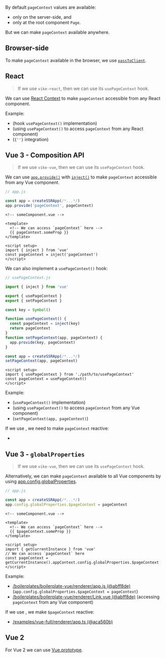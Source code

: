 
By default `pageContext` values are available:
 - only on the server-side, and
 - only at the root component `Page`.

But we can make `pageContext` available anywhere.

## Browser-side

To make `pageContext` available in the browser, we use [`passToClient`](/passToClient).

## React

> If we use <Link href="/vike-packages#ui-frameworks">`vike-react`</Link>, then we can use its <Link href="/usePageContext">`usePageContext`</Link> hook.

We can use [React Context](https://reactjs.org/docs/context.html)
to make `pageContext` accessible from any React component.

Example:
 - <RepoLink path='/boilerplates/boilerplate-react/renderer/usePageContext.jsx' /> (hook <code>usePageContext()</code> implementation)
 - <RepoLink path='/boilerplates/boilerplate-react/renderer/Link.jsx' /> (using <code>usePageContext()</code> to access <code>pageContext</code> from any React component)
 - <RepoLink path='/boilerplates/boilerplate-react/renderer/PageShell.jsx' /> (<code>{'<PageContextProvider>'}</code> integration)

## Vue 3 - Composition API

> If we use <Link href="/vike-packages#ui-frameworks">`vike-vue`</Link>, then we can use its <Link href="/usePageContext">`usePageContext`</Link> hook.

We can use
[`app.provide()`](https://v3.vuejs.org/api/application-api.html#provide)
with
[`inject()`](https://v3.vuejs.org/api/composition-api.html#provide-inject)
to make `pageContext` accessible from any Vue component.

```js
// app.js

const app = createSSRApp(/*...*/)
app.provide('pageContext', pageContext)
```

```vue
<!-- someComponent.vue -->

<template>
  <!-- We can access `pageContext` here -->
  {{ pageContext.someProp }}
</template>

<script setup>
import { inject } from 'vue'
const pageContext = inject('pageContext')
</script>
```

We can also implement a `usePageContext()` hook:

```js
// usePageContext.js

import { inject } from 'vue'

export { usePageContext }
export { setPageContext }

const key = Symbol()

function usePageContext() {
  const pageContext = inject(key)
  return pageContext
}
function setPageContext(app, pageContext) {
  app.provide(key, pageContext)
}
```

```js
const app = createSSRApp(/*...*/)
setPageContext(app, pageContext)
```

```vue
<script setup>
import { usePageContext } from './path/to/usePageContext'
const pageContext = usePageContext()
</script>
```

Example:
 - <RepoLink path='/boilerplates/boilerplate-vue/renderer/usePageContext.js' /> (<code>usePageContext()</code> implementation)
 - <RepoLink path='/boilerplates/boilerplate-vue/renderer/Link.vue' /> (using <code>usePageContext()</code> to access <code>pageContext</code> from any Vue component)
 - <RepoLink path='/boilerplates/boilerplate-vue/renderer/app.js' /> (<code>setPageContext(app, pageContext)</code>)

If we use <Link href="/client-routing" noBreadcrumb={true} />, we need to make `pageContext` reactive:
 - <RepoLink path='/examples/vue-full-v1/renderer/app.ts' />

## Vue 3 - `globalProperties`

> If we use <Link href="/vike-packages#ui-frameworks">`vike-vue`</Link>, then we can use its <Link href="/usePageContext">`usePageContext`</Link> hook.

Alternatively, we can make `pageContext` available to all Vue components by using [app.config.globalProperties](https://v3.vuejs.org/api/application-config.html#globalproperties).

```js
// app.js

const app = createSSRApp(/*...*/)
app.config.globalProperties.$pageContext = pageContext
```

```vue
<!-- someComponent.vue -->

<template>
  <!-- We can access `pageContext` here -->
  {{ $pageContext.someProp }}
</template>

<script setup>
import { getCurrentInstance } from 'vue'
// We can access `pageContext` here
const pageContext = getCurrentInstance().appContext.config.globalProperties.$pageContext
</script>
```

Example:
 - [/boilerplates/boilerplate-vue/renderer/app.js (@abff8de)](https://github.com/vikejs/vike/blob/abff8debc4c7cd6ab11e99e757379e5237a6c18c/boilerplates/boilerplate-vue/renderer/app.js#L26)
   (`app.config.globalProperties.$pageContext = pageContext`)
 - [/boilerplates/boilerplate-vue/renderer/Link.vue (@abff8de)](https://github.com/vikejs/vike/blob/abff8debc4c7cd6ab11e99e757379e5237a6c18c/boilerplates/boilerplate-vue/renderer/Link.vue#L2)
   (accessing `pageContext` from any Vue component)

If we use <Link href="/client-routing" noBreadcrumb={true} />, we make `$pageContext` reactive:
 - [/examples/vue-full/renderer/app.ts (@aca560b)](https://github.com/vikejs/vike/blob/aca560bd286b37524b4164555e5ab3f77e3688af/examples/vue-full/renderer/app.ts#L43-L47)

## Vue 2

For Vue 2 we can use [Vue.prototype](https://vuejs.org/v2/cookbook/adding-instance-properties.html#Base-Example).
